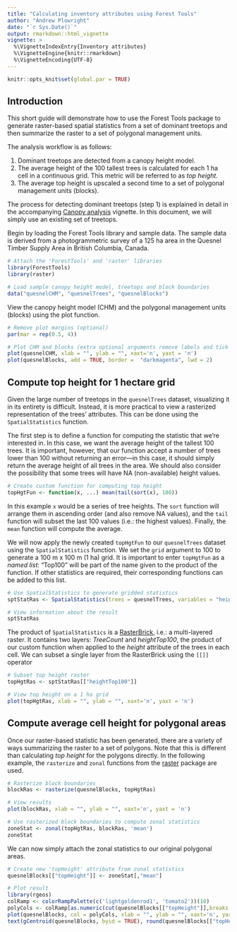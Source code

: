 ```yaml
---
title: "Calculating inventory attributes using Forest Tools"
author: "Andrew Plowright"
date: "`r Sys.Date()`"
output: rmarkdown::html_vignette
vignette: >
  %\VignetteIndexEntry{Inventory attributes}
  %\VignetteEngine{knitr::rmarkdown}
  %\VignetteEncoding{UTF-8}
---
```

```r
knitr::opts_knit$set(global.par = TRUE)
```

## Introduction

This short guide will demonstrate how to use the Forest Tools package to generate raster-based spatial statistics from a set of dominant treetops and then summarize the raster to a set of polygonal management units.

The analysis workflow is as follows:

1. Dominant treetops are detected from a canopy height model.
2. The average height of the 100 tallest trees is calculated for each 1 ha cell in a continuous grid. This metric will be referred to as _top height_.
3. The average top height is upscaled a second time to a set of polygonal management units (blocks).

The process for detecting dominant treetops (step 1) is explained in detail in the accompanying [Canopy analysis](treetopAnalysis.html) vignette. In this document, we will simply use an existing set of treetops.

Begin by loading the Forest Tools library and sample data. The sample data is derived from a photogrammetric survey of a 125 ha area in the Quesnel Timber Supply Area in British Columbia, Canada.

```r
# Attach the 'ForestTools' and 'raster' libraries
library(ForestTools)
library(raster)

# Load sample canopy height model, treetops and block boundaries
data("quesnelCHM", "quesnelTrees", "quesnelBlocks")
```

View the canopy height model (CHM) and the polygonal management units (blocks) using the plot function.

```r
# Remove plot margins (optional)
par(mar = rep(0.5, 4))

# Plot CHM and blocks (extra optional arguments remove labels and tick marks from the plot)
plot(quesnelCHM, xlab = "", ylab = "", xaxt='n', yaxt = 'n')
plot(quesnelBlocks, add = TRUE, border =  "darkmagenta", lwd = 2)
```

## Compute top height for 1 hectare grid

Given the large number of treetops in the `quesnelTrees` dataset, visualizing it in its entirety is difficult. Instead, it is more practical to view a rasterized representation of the trees' attributes. This can be done using the `SpatialStatistics` function.

The first step is to define a function for computing the statistic that we're interested in. In this case, we want the average height of the tallest 100 trees. It is important, however, that our function accept a number of trees lower than 100 without returning an error---in this case, it should simply return the average height of all trees in the area. We should also consider the possibility that some trees will have NA (non-available) height values.

```r
# Create custom function for computing top height
topHgtFun <- function(x, ...) mean(tail(sort(x), 100))
```

In this example `x` would be a series of tree heights. The `sort` function will arrange them in ascending order (and also remove NA values), and the `tail` function will subset the last 100 values (i.e.: the highest values). Finally, the `mean` function will compute the average.

We will now apply the newly created `topHgtFun` to our `quesnelTrees` dataset using the `SpatialStatistics` function. We set the `grid` argument to 100 to generate a 100 m x 100 m (1 ha) grid. It is important to enter `topHgtFun` as a _named list_: "Top100" will be part of the name given to the product of the function. If other statistics are required, their corresponding functions can be added to this list.

```r
# Use SpatialStatistics to generate gridded statistics
sptStatRas <- SpatialStatistics(trees = quesnelTrees, variables = "height", grid = 100, statFuns = list(Top100 = topHgtFun))

# View information about the result
sptStatRas
```

The product of `SpatialStatistics` is a [RasterBrick](https://cran.r-project.org/package=raster/raster.pdf#page=36), i.e.: a multi-layered raster. It contains two layers: _TreeCount_ and _heightTop100_, the product of our custom function when applied to the _height_ attribute of the trees in each cell. We can subset a single layer from the RasterBrick using the `[[]]` operator

```r
# Subset top height raster
topHgtRas <- sptStatRas[["heightTop100"]]

# View top height on a 1 ha grid
plot(topHgtRas, xlab = "", ylab = "", xaxt='n', yaxt = 'n')
```

## Compute average cell height for polygonal areas

Once our raster-based statistic has been generated, there are a variety of ways summarizing the raster to a set of polygons. Note that this is different than calculating _top height_ for the polygons directly. In the following example, the `rasterize` and `zonal` functions from the [raster]( https://cran.r-project.org/package=raster) package are used.

```r
# Rasterize block boundaries
blockRas <- rasterize(quesnelBlocks, topHgtRas)

# View results
plot(blockRas, xlab = "", ylab = "", xaxt='n', yaxt = 'n')

# Use rasterized block boundaries to compute zonal statistics
zoneStat <- zonal(topHgtRas, blockRas, 'mean')
zoneStat
```

We can now simply attach the zonal statistics to our original polygonal areas.

```r
# Create new 'topHeight' attribute from zonal statistics
quesnelBlocks[["topHeight"]] <- zoneStat[,"mean"]

# Plot result
library(rgeos)
colRamp <- colorRampPalette(c('lightgoldenrod1', 'tomato2'))(10)
polyCols <- colRamp[as.numeric(cut(quesnelBlocks[["topHeight"]],breaks = 10))]
plot(quesnelBlocks, col = polyCols, xlab = "", ylab = "", xaxt='n', yaxt = 'n')
text(gCentroid(quesnelBlocks, byid = TRUE), round(quesnelBlocks[["topHeight"]],2), font = 2)
```
